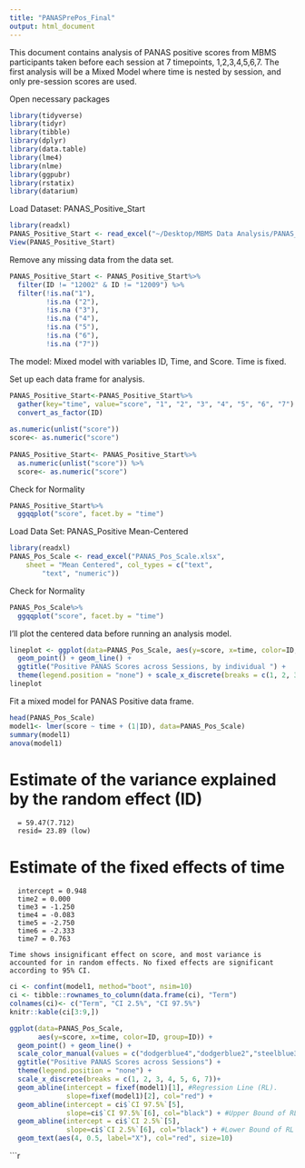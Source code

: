 ```yaml
---
title: "PANASPrePos_Final"
output: html_document
---
```

This document contains analysis of PANAS positive scores from MBMS participants taken before each session at 7 timepoints, 1,2,3,4,5,6,7. The first analysis will be a Mixed Model where time is nested by session, and only pre-session scores are used. 

Open necessary packages
```r
library(tidyverse)
library(tidyr)
library(tibble)
library(dplyr)
library(data.table)
library(lme4)
library(nlme)
library(ggpubr)
library(rstatix)
library(datarium)
```

Load Dataset: PANAS_Positive_Start
```r
library(readxl)
PANAS_Positive_Start <- read_excel("~/Desktop/MBMS Data Analysis/PANAS_Positive_Start.xlsx")
View(PANAS_Positive_Start)
```
Remove any missing data from the data set. 
```r
PANAS_Positive_Start <- PANAS_Positive_Start%>%
  filter(ID != "12002" & ID != "12009") %>%
  filter(!is.na("1"),
         !is.na ("2"), 
         !is.na ("3"),
         !is.na ("4"), 
         !is.na ("5"),
         !is.na ("6"), 
         !is.na ("7"))
```

The model: Mixed model with variables ID, Time, and Score. Time is fixed. 

Set up each data frame for analysis.
```r
PANAS_Positive_Start<-PANAS_Positive_Start%>%
  gather(key="time", value="score", "1", "2", "3", "4", "5", "6", "7") %>%
  convert_as_factor(ID) 
  
as.numeric(unlist("score"))
score<- as.numeric("score")
  
PANAS_Positive_Start<- PANAS_Positive_Start%>%
  as.numeric(unlist("score")) %>%
  score<- as.numeric("score")
```

Check for Normality
```r
PANAS_Positive_Start%>%
  ggqqplot("score", facet.by = "time")
```

Load Data Set: PANAS_Positive Mean-Centered
```r
library(readxl)
PANAS_Pos_Scale <- read_excel("PANAS_Pos_Scale.xlsx", 
    sheet = "Mean Centered", col_types = c("text", 
        "text", "numeric"))
```

Check for Normality
```r
PANAS_Pos_Scale%>%
  ggqqplot("score", facet.by = "time")
```

I'll plot the centered data before running an analysis model. 
```r
lineplot <- ggplot(data=PANAS_Pos_Scale, aes(y=score, x=time, color=ID, group=ID)) + 
  geom_point() + geom_line() +
  ggtitle("Positive PANAS Scores across Sessions, by individual ") + 
  theme(legend.position = "none") + scale_x_discrete(breaks = c(1, 2, 3, 4, 5, 6, 7))
lineplot

```
Fit a mixed model for PANAS Positive data frame.
```r
head(PANAS_Pos_Scale)
model1<- lmer(score ~ time + (1|ID), data=PANAS_Pos_Scale)
summary(model1)
anova(model1)
```
# Estimate of the variance explained by the random effect (ID)# 
      = 59.47(7.712)
      resid= 23.89 (low)
# Estimate of the fixed effects of time#
      intercept = 0.948 
      time2 = 0.000
      time3 = -1.250
      time4 = -0.083
      time5 = -2.750
      time6 = -2.333
      time7 = 0.763

    Time shows insignificant effect on score, and most variance is accounted for in random effects. No fixed effects are significant according to 95% CI. 


```r
ci <- confint(model1, method="boot", nsim=10)
ci <- tibble::rownames_to_column(data.frame(ci), "Term") 
colnames(ci)<- c("Term", "CI 2.5%", "CI 97.5%")
knitr::kable(ci[3:9,])

```

```r
ggplot(data=PANAS_Pos_Scale, 
       aes(y=score, x=time, color=ID, group=ID)) + 
  geom_point() + geom_line() +
  scale_color_manual(values = c("dodgerblue4","dodgerblue2","steelblue3", "steelblue1","lightsteelblue3","lightsteelblue1","lightskyblue4","lightskyblue3","lightskyblue1","paleturquoise3","paleturquoise1","royalblue1"))+
  ggtitle("Positive PANAS Scores across Sessions") + 
  theme(legend.position = "none") + 
  scale_x_discrete(breaks = c(1, 2, 3, 4, 5, 6, 7))+
  geom_abline(intercept = fixef(model1)[1], #Regression Line (RL).
              slope=fixef(model1)[2], col="red") +                
  geom_abline(intercept = ci$`CI 97.5%`[5], 
              slope=ci$`CI 97.5%`[6], col="black") + #Upper Bound of RL
  geom_abline(intercept = ci$`CI 2.5%`[5], 
              slope=ci$`CI 2.5%`[6], col="black") + #Lower Bound of RL
  geom_text(aes(4, 0.5, label="X"), col="red", size=10)
```


```r
